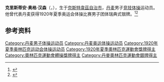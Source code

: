 {{NoteTA|G1=Sports}}
{{Otheruses|other=名为克里斯蒂安·汉森的其他人物|克里斯蒂安·汉森}}

'''克里斯蒂安·奥格·汉森'''（{{lang-da|Kristian Aage Hansen}}，{{bd|1895年|1月25日|1955年|6月13日}}），生于[[奈斯特韋茲自治市|奈斯特韋茲自治市]]，[[丹麦|丹麦]]男子[[竞技体操|竞技体操]]运动员。他曾代表丹麦获得1920年夏季奥运会体操比赛男子团体瑞典式银牌。<ref>{{Cite web|title=Kristian HANSEN|url=https://www.olympic.org/kristian-hansen|accessdate=2021-03-29|work=International Olympic Committee|archive-date=2017-11-16|archive-url=https://web.archive.org/web/20171116033035/https://www.olympic.org/Kristian-Hansen|dead-url=no}}</ref><ref>{{cite web|url=https://www.olympedia.org/athletes/29635|title=Kristian Hansen|work=Olympedia|accessdate=2021-03-30|archive-date=2020-08-14|archive-url=https://web.archive.org/web/20200814061711/https://www.olympedia.org/athletes/29635|dead-url=no}}</ref>

== 参考资料 ==
{{reflist}}

{{Authority control}}
{{DEFAULTSORT:Hansen, Kristian}}
[[Category:丹麦男子体操运动员|Category:丹麦男子体操运动员]]
[[Category:丹麦奥运体操运动员|Category:丹麦奥运体操运动员]]
[[Category:1920年夏季奥林匹克运动会体操运动员|Category:1920年夏季奥林匹克运动会体操运动员]]
[[Category:1920年夏季奧林匹克運動會獎牌得主|Category:1920年夏季奧林匹克運動會獎牌得主]]
[[Category:奧林匹克運動會體操獎牌得主|Category:奧林匹克運動會體操獎牌得主]]
[[Category:丹麥奧林匹克運動會銀牌得主|Category:丹麥奧林匹克運動會銀牌得主]]
